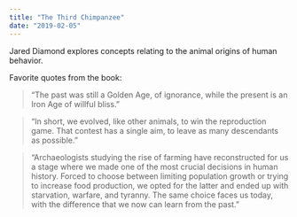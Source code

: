 ```yaml
---
title: "The Third Chimpanzee"
date: "2019-02-05"
---
```


Jared Diamond explores concepts relating to the animal origins of human behavior.

Favorite quotes from the book:

> “The past was still a Golden Age, of ignorance, while the present is an Iron Age of willful bliss.”

> “In short, we evolved, like other animals, to win the reproduction game. That contest has a single aim, to leave as many descendants as possible.”

> “Archaeologists studying the rise of farming have reconstructed for us a stage where we made one of the most crucial decisions in human history. Forced to choose between limiting population growth or trying to increase food production, we opted for the latter and ended up with starvation, warfare, and tyranny. The same choice faces us today, with the difference that we now can learn from the past.”
